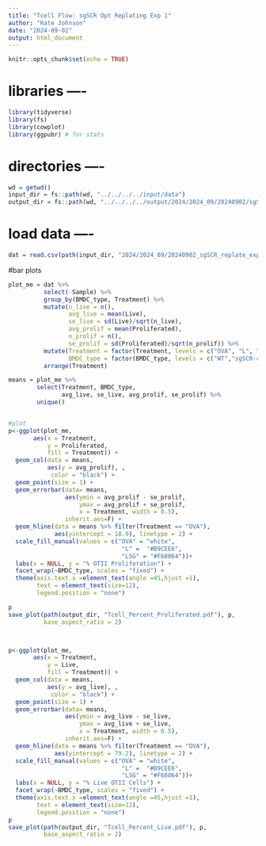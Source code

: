 ```yaml
---
title: "Tcell Flow: sgSCR Opt Replating Exp 1"
author: "Kate Johnson"
date: "2024-09-02"
output: html_document
---
```


```r
knitr::opts_chunk$set(echo = TRUE)
```
# libraries ----
```r
library(tidyverse)
library(fs)
library(cowplot)
library(ggpubr) # for stats
```

# directories ----
```r
wd = getwd()
input_dir = fs::path(wd, "../../../../input/data")
output_dir = fs::path(wd, "../../../../output/2024/2024_09/20240902/sgSCR_coculture_opt_replate_exp1")
```

# load data ----
```r
dat = read.csv(path(input_dir, "2024/2024_09/20240902_sgSCR_replate_exp1.csv")) 
```


#bar plots
```r
plot_me = dat %>%
          select(-Sample) %>%
          group_by(BMDC_type, Treatment) %>%
          mutate(n_live = n(),
                 avg_live = mean(Live),
                 se_live = sd(Live)/sqrt(n_live),
                 avg_prolif = mean(Proliferated),
                 n_prolif = n(),
                 se_prolif = sd(Proliferated)/sqrt(n_prolif)) %>%
          mutate(Treatment = factor(Treatment, levels = c("OVA", "L", "LSG")),
                 BMDC_type = factor(BMDC_type, levels = c("WT","sgSCR-cas9"))) %>%
          arrange(Treatment) 

means = plot_me %>% 
        select(Treatment, BMDC_type,
               avg_live, se_live, avg_prolif, se_prolif) %>% 
        unique()


#plot
p<-ggplot(plot_me, 
       aes(x = Treatment,
           y = Proliferated,
           fill = Treatment)) +
  geom_col(data = means,
           aes(y = avg_prolif), , 
            color = "black") +
  geom_point(size = 1) +
  geom_errorbar(data= means,
                aes(ymin = avg_prolif - se_prolif,
                    ymax = avg_prolif + se_prolif,
                    x = Treatment, width = 0.5),
                inherit.aes=F) +
  geom_hline(data = means %>% filter(Treatment == "OVA"), 
             aes(yintercept = 18.9), linetype = 2) +
  scale_fill_manual(values = c("OVA" = "white",
                                "L" =  "#B9CEE6",
                                "LSG" = "#F68064"))+
  labs(x = NULL, y = "% OTII Proliferation") +
  facet_wrap(~BMDC_type, scales = "fixed") +
  theme(axis.text.x =element_text(angle =45,hjust =1),
        text = element_text(size=12),
        legend.position = "none") 

p
save_plot(path(output_dir, "Tcell_Percent_Proliferated.pdf"), p,
          base_aspect_ratio = 2)



p<-ggplot(plot_me, 
       aes(x = Treatment,
           y = Live,
           fill = Treatment)) +
  geom_col(data = means,
           aes(y = avg_live), , 
            color = "black") +
  geom_point(size = 1) +
  geom_errorbar(data= means,
                aes(ymin = avg_live - se_live,
                    ymax = avg_live + se_live,
                    x = Treatment, width = 0.5),
                inherit.aes=F) +
  geom_hline(data = means %>% filter(Treatment == "OVA"), 
             aes(yintercept = 79.2), linetype = 2) +
  scale_fill_manual(values = c("OVA" = "white",
                                "L" =  "#B9CEE6",
                                "LSG" = "#F68064"))+
  labs(x = NULL, y = "% Live OTII Cells") +
  facet_wrap(~BMDC_type, scales = "fixed") +
  theme(axis.text.x =element_text(angle =45,hjust =1),
        text = element_text(size=12),
        legend.position = "none")
p
save_plot(path(output_dir, "Tcell_Percent_Live.pdf"), p,
          base_aspect_ratio = 2)

```


